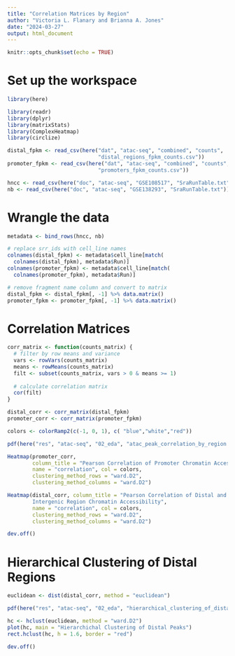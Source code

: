 ```yaml
---
title: "Correlation Matrices by Region"
author: "Victoria L. Flanary and Brianna A. Jones"
date: "2024-03-27"
output: html_document
---
```


```r
knitr::opts_chunk$set(echo = TRUE)
```

# Set up the workspace
```r
library(here)
```

```r
library(readr)
library(dplyr)
library(matrixStats)
library(ComplexHeatmap)
library(circlize)
```

```r
distal_fpkm <- read_csv(here("dat", "atac-seq", "combined", "counts",
                             "distal_regions_fpkm_counts.csv"))
promoter_fpkm <- read_csv(here("dat", "atac-seq", "combined", "counts",
                             "promoters_fpkm_counts.csv"))
```

```r
hncc <- read_csv(here("doc", "atac-seq", "GSE108517", "SraRunTable.txt"))
nb <- read_csv(here("doc", "atac-seq", "GSE138293", "SraRunTable.txt"))
```

# Wrangle the data
```r
metadata <- bind_rows(hncc, nb)
```

```r
# replace srr_ids with cell_line names
colnames(distal_fpkm) <- metadata$cell_line[match(
  colnames(distal_fpkm), metadata$Run)]
colnames(promoter_fpkm) <- metadata$cell_line[match(
  colnames(promoter_fpkm), metadata$Run)]

# remove fragment name column and convert to matrix
distal_fpkm <- distal_fpkm[, -1] %>% data.matrix()
promoter_fpkm <- promoter_fpkm[, -1] %>% data.matrix()
```

# Correlation Matrices
```r
corr_matrix <- function(counts_matrix) {
  # filter by row means and variance
  vars <- rowVars(counts_matrix)
  means <- rowMeans(counts_matrix)
  filt <- subset(counts_matrix, vars > 0 & means >= 1)
  
  # calculate correlation matrix
  cor(filt)
}
```

```r
distal_corr <- corr_matrix(distal_fpkm)
promoter_corr <- corr_matrix(promoter_fpkm)
```

```r
colors <- colorRamp2(c(-1, 0, 1), c( "blue","white","red"))

pdf(here("res", "atac-seq", "02_eda", "atac_peak_correlation_by_region.pdf"))

Heatmap(promoter_corr, 
        column_title = "Pearson Correlation of Promoter Chromatin Accessibility",
        name = "correlation", col = colors,
        clustering_method_rows = "ward.D2", 
        clustering_method_columns = "ward.D2")

Heatmap(distal_corr, column_title = "Pearson Correlation of Distal and 
        Intergenic Region Chromatin Accessibility",
        name = "correlation", col = colors,
        clustering_method_rows = "ward.D2", 
        clustering_method_columns = "ward.D2")

dev.off()
```

# Hierarchical Clustering of Distal Regions
```r
euclidean <- dist(distal_corr, method = "euclidean")
```

```r
pdf(here("res", "atac-seq", "02_eda", "hierarchical_clustering_of_distal_peaks.pdf"))

hc <- hclust(euclidean, method = "ward.D2")
plot(hc, main = "Hierarchichal Clustering of Distal Peaks")
rect.hclust(hc, h = 1.6, border = "red")

dev.off()
```
